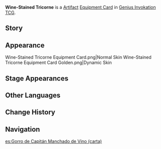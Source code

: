 {{About|the [[Genius Invokation TCG]] Equipment Card|the [[Artifact]]|Wine-Stained Tricorne}}
{{Genius Invokation TCG Infobox
|title     = Wine-Stained Tricorne
|id        = 312201
|image     = Wine-Stained Tricorne Equipment Card.png
|type      = Equipment Card
|group     = Artifact
|effect    = '''When the character uses a Skill or equips a Talent:''' Spend 1 less {{Color|Hydro Die}}. (Once per Round)
|matching  = 2
|source1   = [[Genius Invokation TCG Starter Deck]]
|source2   = {{Sold By}}
}}
'''Wine-Stained Tricorne''' is a [[Artifact Card|Artifact]] [[Equipment Card]] in [[Genius Invokation TCG]].

==Story==
{{Description|"The wine-sodden sea hat was thrust by a storm into the sky, and then carried away on the rolling waves, while those fated to lose their homelands engaged in battles bereft of hope and want."|title=Sunken Dreams of Yore: Wine-Stained Tricorne}}

==Appearance==
<gallery hideaddbutton="true">
Wine-Stained Tricorne Equipment Card.png|Normal Skin
Wine-Stained Tricorne Equipment Card Golden.png|Dynamic Skin
</gallery>

==Stage Appearances==
{{Genius Invokation TCG Stage Appearances}}

==Other Languages==
{{Transclude|Wine-Stained Tricorne|Other Languages}}

==Change History==
{{Change History|3.3}}

==Navigation==
{{Genius Invokation TCG Navbox|Equipment Card}}

[[es:Gorro de Capitán Manchado de Vino (carta)]]